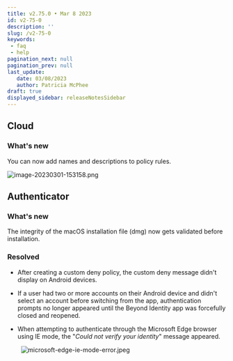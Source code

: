 ```yaml
---
title: v2.75.0 • Mar 8 2023
id: v2-75-0
description: ''
slug: /v2-75-0 
keywords: 
 - faq
 - help
pagination_next: null
pagination_prev: null
last_update: 
   date: 03/08/2023
   author: Patricia McPhee
draft: true
displayed_sidebar: releaseNotesSidebar
---
```



## Cloud


### What's new

You can now add names and descriptions to policy rules.

![image-20230301-153158.png](../images/add-rule-policy-name-description.png)

## Authenticator


<SupportedOsAuthenticator />

### What's new

The integrity of the macOS installation file (dmg) now gets validated before installation.

### Resolved


* After creating a custom deny policy, the custom deny message didn't display on Android devices.

* If a user had two or more accounts on their Android device and didn't select an account before switching from the app, authentication prompts no longer appeared until the Beyond Identity app was forcefully closed and reopened.

* When attempting to authenticate through the Microsoft Edge browser using IE mode, the "_Could not verify your identity_" message appeared.
    
&nbsp;&nbsp;&nbsp;&nbsp;&nbsp;&nbsp;&nbsp;&nbsp;![microsoft-edge-ie-mode-error.jpeg](../images/authenticator-error-could-not-verify-identity.jpeg)